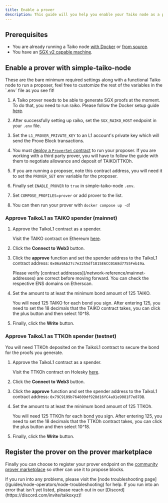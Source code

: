 ```yaml
---
title: Enable a prover
description: This guide will you help you enable your Taiko node as a prover.
---
```



## Prerequisites

- You are already running a Taiko node [with Docker](/guides/node-operators/run-a-taiko-node-with-docker) or [from source](/guides/node-operators/build-a-taiko-node-from-source).
- You have an [SGX v2 capable machine](https://github.com/ayeks/SGX-hardware#hardware-with-sgx2-support).

## Enable a prover with simple-taiko-node

<Aside>
These are the bare minimum required settings along with a functional Taiko node to run a proposer, feel free to customize the rest of the variables in the `.env` file as you see fit!
</Aside>

<Steps>

1. A Taiko prover needs to be able to generate SGX proofs at the moment. To do that, you need to run raiko. Please follow the Docker setup guide [here](https://github.com/taikoxyz/raiko/blob/main/docs/README_Docker_and_RA.md).

2. After successfully setting up raiko, set the `SGX_RAIKO_HOST` endpoint in your `.env` file.

3. Set the `L1_PROVER_PRIVATE_KEY` to an L1 account's private key which will send the Prove Block transactions.

4. You must [deploy a `ProverSet` contract](/guides/node-operators/deploy-a-proverset) to run your proposer. If you are working with a third party prover, you will have to follow the guide with them to negotiate allowance and deposit of TAIKO/TTKOh.

5. If you are running a proposer, note this contract address, you will need it to set the `PROVER_SET` env variable for the proposer.

6. Finally set `ENABLE_PROVER` to `true` in simple-taiko-node `.env`.

7. Set `COMPOSE_PROFILES=prover` or add prover to the list.

8. You can then run your prover with `docker compose up -d`!

</Steps>

### Approve TaikoL1 as TAIKO spender (mainnet)

<Steps>

1. Approve the TaikoL1 contract as a spender.

   Visit the TAIKO contract on Ethereum [here](https://etherscan.io/address/0x10dea67478c5f8c5e2d90e5e9b26dbe60c54d800#writeProxyContract).

2. Click the **Connect to Web3** button.

3. Click the **approve** function and set the spender address to the TaikoL1 contract address: `0x06a9Ab27c7e2255df1815E6CC0168d7755Feb19a`.

   <Aside>
      Please verify [contract addresses](/network-reference/mainnet-addresses) are correct before moving forward. You can check the respective ENS domains on Etherscan.
   </Aside>

4. Set the amount to at least the minimum bond amount of 125 TAIKO.

   You will need 125 TAIKO for each bond you sign. After entering 125, you need to set the 18 decimals that the TAIKO contract takes, you can click the plus button and then select 10^18.

5. Finally, click the **Write** button.

</Steps>

### Approve TaikoL1 as TTKOh spender (testnet)

You will need TTKOh deposited on the TaikoL1 contract to secure the bond for the proofs you generate.

<Steps>

1. Approve the TaikoL1 contract as a spender.

   Visit the TTKOh contract on Holesky [here](https://holesky.etherscan.io/address/0x6490E12d480549D333499236fF2Ba6676C296011#writeProxyContract).

2. Click the **Connect to Web3** button.

3. Click the **approve** function and set the spender address to the TaikoL1 contract address: `0x79C9109b764609df928d16fC4a91e9081F7e87DB`.

4. Set the amount to at least the minimum bond amount of 125 TTKOh.

   You will need 125 TTKOh for each bond you sign. After entering 125, you need to set the 18 decimals that the TTKOh contract takes, you can click the plus button and then select 10^18.

5. Finally, click the **Write** button.

</Steps>

## Register the prover on the prover marketplace

Finally you can choose to register your prover endpoint on the <a href="https://dojonode.xyz/tatami" target="_blank">community prover marketplace</a> so other can use it to propose blocks.

<CardGrid>
    <Card title="Troubleshooting" icon="error">
        If you run into any problems, please visit the [node troubleshooting page](/guides/node-operators/node-troubleshooting) for help.
        If you run into an error that isn't yet listed, please reach out in our [Discord](https://discord.com/invite/taikoxyz)!
    </Card>
</CardGrid>
